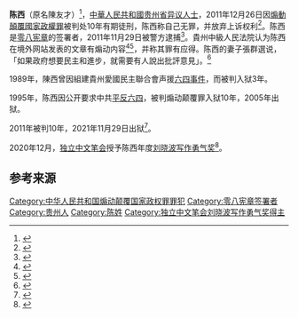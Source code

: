 '''陈西'''（原名陳友才）<ref>{{cite web | url=http://www.bbc.co.uk/zhongwen/trad/chinese_news/2011/12/111224_china_dissident_sentenced.shtml | title=貴州維權人士陳西被判10年徒刑 | publisher=BBC中文网 | accessdate=2011-12-26 | archive-date=2019-08-14 | archive-url=https://web.archive.org/web/20190814073645/https://www.bbc.com/zhongwen/trad/chinese_news/2011/12/111224_china_dissident_sentenced.shtml | dead-url=no }}</ref>，[[中華人民共和國|中華人民共和國]][[贵州省|贵州省]][[异议人士|异议人士]]，2011年12月26日因[[煽動顛覆國家政權罪|煽動顛覆國家政權罪]]被判处10年有期徒刑，陈西称自己无罪，并放弃上诉权利<ref>{{cite web | url=http://www.voanews.com/chinese/news/china/20111226-CHINA-DISSIDENT-136217343.html | title=中国以颠覆罪判处持不同政见者陈西10年徒刑 | publisher=美国之音 | accessdate=2011-12-26 | archive-date=2012-01-24 | archive-url=https://web.archive.org/web/20120124081139/http://www.voanews.com/chinese/news/china/20111226-CHINA-DISSIDENT-136217343.html | dead-url=no }}</ref>。陈西是[[零八宪章|零八宪章]]的签署者，2011年11月29日被警方逮捕<ref>{{cite web | url=http://www.rfa.org/mandarin/Xinwen/Panqiushinian-12262011014814.html | title=贵州政治异见分子陈西判囚十年 | publisher=自由亚洲电台 | accessdate=2011-12-26 | archive-date=2015-05-04 | archive-url=https://web.archive.org/web/20150504212506/http://www.rfa.org/mandarin/Xinwen/Panqiushinian-12262011014814.html | dead-url=no }}</ref>。貴州中級人民法院认为陈西在境外网站发表的文章有煽动内容<ref>{{cite web | url=http://www.dw-world.de/dw/article/0,,15625044,00.html | title=贵州民主维权人士陈西被控颠覆政权 | publisher=德国之声中文网 | accessdate=2011-12-26 | archive-date=2011-12-25 | archive-url=https://web.archive.org/web/20111225220253/http://www.dw-world.de/dw/article/0,,15625044,00.html | dead-url=no }}</ref><ref>{{cite web | url=http://www.rfa.org/mandarin/yataibaodao/jz-12252011170053.html | title=中国指控陈西“颠覆国家政权”罪一案周一开庭 | publisher=自由亚洲电台 | accessdate=2011-12-26 | archive-date=2015-05-22 | archive-url=https://web.archive.org/web/20150522180703/http://www.rfa.org/mandarin/yataibaodao/jz-12252011170053.html | dead-url=no }}</ref>，并称其罪有应得。陈西的妻子張群選说，「如果政府想要民主和進步，就需要有人說出批評意見」。<ref>{{cite web| url=http://news.sina.com.hk/news/32/1/1/2531714/1.html| title=貴州維權人士陳西囚十年| publisher=香港新浪網| accessdate=2011-12-26}}{{dead link|date=2018年5月 |bot=InternetArchiveBot |fix-attempted=yes }}</ref>

1989年，陳西曾因組建貴州愛國民主聯合會声援[[六四事件|六四事件]]，而被判入狱3年。

1995年，陈西因公开要求中共[[平反六四|平反六四]]，被判煽动颠覆罪入狱10年，2005年出狱。

2011年被判10年，2021年11月29日出狱<ref>{{cite web| url=https://www.dw.com/zh/%E8%B4%B5%E5%B7%9E%E6%B0%91%E4%B8%BB%E4%BA%BA%E5%A3%AB%E9%99%88%E8%A5%BF%E5%88%91%E6%BB%A1%E9%87%8A%E6%94%BE/a-59967170| title=貴州民主人士陳西刑滿釋放| publisher=德國之聲| accessdate=2021-11-29}}</ref>。

2020年12月，[[独立中文笔会|独立中文笔会]]授予陈西年度[[:Category:独立中文笔会刘晓波写作勇气奖得主|刘晓波写作勇气奖]]<ref>{{cite web| url=https://www.chinesepen.org/blog/archives/157455| title=独立中文笔会授予陈西和鲁扬2020年度刘晓波写作勇气奖| publisher=ICPC| accessdate=2020-12-10}}</ref>。

== 参考来源 ==
{{Reflist}}

{{DEFAULTSORT:Chen陈}}
[[Category:中华人民共和国煽动颠覆国家政权罪罪犯|Category:中华人民共和国煽动颠覆国家政权罪罪犯]]
[[Category:零八宪章签署者|Category:零八宪章签署者]]
[[Category:贵州人|Category:贵州人]]
[[Category:陈姓|Category:陈姓]]
[[Category:独立中文笔会刘晓波写作勇气奖得主|Category:独立中文笔会刘晓波写作勇气奖得主]]